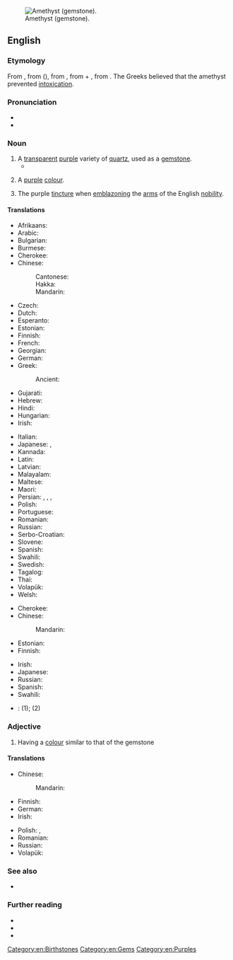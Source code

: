 {{also|Amethyst}}
[[Image:Améthystre sceptre2.jpg|thumb|right|Amethyst (gemstone).]]
==English==
{{wikipedia}}

===Etymology===
From {{inh|en|enm|ametist}}, from {{der|en|fro|ametiste}} ({{cog|fr|améthyste}}), from {{der|en|grc|ἀμέθυστος||not drunk}}, from {{m|grc|ἀ-||not}} + {{m|grc|μεθύω||I am drunk}}, from {{m|grc|μέθυ||wine}}. The Greeks believed that the amethyst prevented [[intoxication]].

===Pronunciation===
* {{IPA|/ˈæm.ə.θɪst/|lang=en}}
* {{audio|en-us-amethyst.ogg|Audio (US)|lang=en}}

===Noun===
{{en-noun}}

# A [[transparent]] [[purple]] variety of [[quartz]], used as a [[gemstone]].
#* {{quote-journal|lang=en|date=2012-03
|author=Lee A. Groat
|title=Gemstones
|volume=100|issue=2|page=128
|magazine={{w|American Scientist}}
|url=http://www.americanscientist.org/issues/feature/2012/2/gemstones
|passage=Although there are dozens of different types of gems, among the best known and most important are&nbsp;[&hellip;]&thinsp;. (Common gem materials not addressed in this article include amber, '''amethyst''', chalcedony, garnet, lazurite, malachite, opals, peridot, rhodonite, spinel, tourmaline, turquoise and zircon.)}}
# {{lb|en|uncountable}} A [[purple]] [[colour]].
#: {{color panel|amethyst|86608E}}
# {{lb|en|tincture}} The purple [[tincture]] when [[emblazon]]ing the [[arms]] of the English [[nobility]].

====Translations====
{{trans-top|gem}}
* Afrikaans: {{t+|af|ametis}}
* Arabic: {{t+|ar|جمشت}}
* Bulgarian: {{t+|bg|аметист}}
* Burmese: {{t|my|သီဟိုဠ်နီလာ}}
* Cherokee: {{t+|chr|ᎠᎻᏘᏏ|tr=amitisi|sc=Cher}}
* Chinese:
*: Cantonese: {{t+|yue|紫水晶|tr=zi2 seoi2 zing1|sc=Hani}}
*: Hakka: {{t+|hak|紫水晶|tr=chṳ́-súi-chîn|sc=Hani}}
*: Mandarin: {{t+|cmn|紫水晶|tr=zǐshuǐjīng|sc=Hani}}
* Czech: {{t+|cs|ametyst|m}}
* Dutch: {{t+|nl|amethist|m}}
* Esperanto: {{t+|eo|ametisto}}
* Estonian: {{t+|et|ametüst}}
* Finnish: {{t+|fi|ametisti}}
* French: {{t+|fr|améthyste|f}}
* Georgian: {{t+|ka|ამეთვისტო}}
* German: {{t+|de|Amethyst|m}}
* Greek: {{t+|el|αμέθυστος|m|sc=Grek}}
*: Ancient: {{t+|grc|ἀμέθυστος|m}}
* Gujarati: {{t+|gu|એમિથિસ્ટ|sc=Gujr}}
* Hebrew: {{t+|he|אַחְלָמָה|f|tr='akhlamá}}
* Hindi: {{t+|hi|अमेथिस्ट|sc=Deva}}
* Hungarian: {{t+|hu|ametiszt}}
* Irish: {{t+|ga|aimitis|f}}
{{trans-mid}}
* Italian: {{t+|it|ametista|f}}
* Japanese: {{t+|ja|紫水晶|tr=むらさきずいしょう, murasakizuishō}}, {{t+|ja|アメシスト|tr=ameshisuto}}
* Kannada: {{t+|kn|ಅಮೆಥಿಸ್ಟ್‌|sc=Knda}}
* Latin: {{t+|la|amethystus|f}}
* Latvian: {{t+|lv|ametists|m}}
* Malayalam: {{t+|ml|അമീഥിസ്റ്റ്|sc=Mlym}}
* Maltese: {{t+|mt|ametist}}
* Maori: {{t+|mi|ametihita}}
* Persian: {{t+|fa|آمتیست|tr=āmetist|sc=fa-Arab}}, {{t+|fa|گمست|tr=gamast|sc=fa-Arab}}, {{t+|fa|کرکهان|tr=karkahān|sc=fa-Arab}}, {{t+|fa|کرکهن|tr=karkahan}}
* Polish: {{t+|pl|ametyst|m}}
* Portuguese: {{t+|pt|ametista|f}}
* Romanian: {{t+|ro|ametist|n}}
* Russian: {{t+|ru|амети́ст|m}}
* Serbo-Croatian: {{t+|sh|ametist|m}}
* Slovene: {{t+|sl|ametíst|m}}
* Spanish: {{t+|es|amatista|f}}
* Swahili: {{t+|sw|amethisto}}
* Swedish: {{t+|sv|ametist|c}}
* Tagalog: {{t+|tl|amatista}}
* Thai: {{t+|th|เขี้ยวหนุมาน}}
* Volapük: {{t+|vo|maetüt}}
* Welsh: {{t+|cy|amethyst|m}}
{{trans-bottom}}

{{trans-top|colour}}
* Cherokee: {{t+|chr|ᎠᎻᏘᏏ-ᏕᎭᎷᎨᎢ|tr=amitisi-dehalugei|sc=Cher}}
* Chinese:
*: Mandarin: {{t+|cmn|紫色|tr=zǐsè}}
* Estonian: {{t+|et|ametüst}}
* Finnish: {{t+|fi|ametistinvioletti}}
{{trans-mid}}
* Irish: {{t+|ga|aimitis|f}}
* Japanese: {{t+|ja|紫色|tr=むらさきいろ, murasakiiro}}
* Russian: {{t-needed|ru}}
* Spanish: {{t+|es|amatista|f}}
* Swahili: {{t+|sw|rangi ya amethisto}}
{{trans-bottom}}

{{checktrans-top}}
* {{ttbc|lt}}: {{t-check|lt|ametistas|m}} (1); {{t-check|lt|ametistinė spalva|f}} (2)
{{trans-mid}}
{{trans-bottom}}

===Adjective===
{{en-adj}}

# Having a [[colour]] similar to that of the gemstone

====Translations====
{{trans-top|colour}}
* Chinese:
*: Mandarin: {{t|cmn|[[紫色]][[的]]|tr=zǐsè de}}
* Finnish: {{t|fi|ametistinvioletti}}
* German: {{t+|de|amethysten}}
* Irish: {{t|ga|aimitise}}
{{trans-mid}}
* Polish: {{t+|pl|ametystowy}}, {{t+|pl|fioletowy}}
* Romanian: {{t+|ro|purpuriu}}
* Russian: {{t+|ru|аметистовый|sc=Cyrl}}
* Volapük: {{t|vo|maetütakölik}}
{{trans-bottom}}

===See also===
* {{l|en|Appendix:Colors}}

===Further reading===
* {{R:WebMineral}}
* {{R:mindat}}
* {{R:Heraldry 1862}}

[[Category:en:Birthstones]]
[[Category:en:Gems]]
[[Category:en:Purples]]
